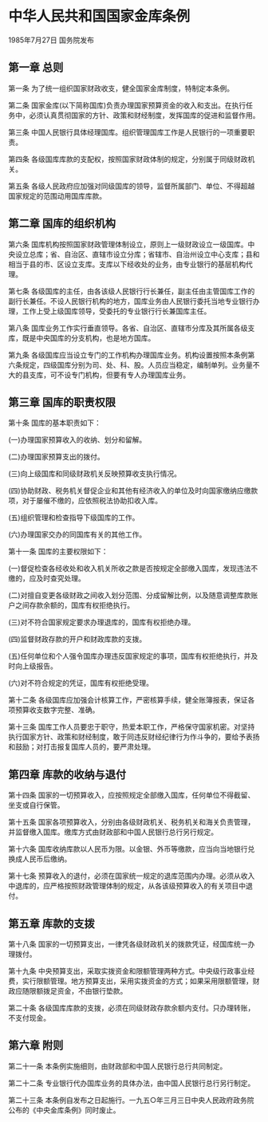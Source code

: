 # 中华人民共和国国家金库条例

1985年7月27日 国务院发布　

  

## 第一章 总则

第一条 为了统一组织国家财政收支，健全国家金库制度，特制定本条例。

第二条 国家金库(以下简称国库)负责办理国家预算资金的收入和支出。在执行任务中，必须认真贯彻国家的方针、政策和财经制度，发挥国库的促进和监督作用。

第三条 中国人民银行具体经理国库。组织管理国库工作是人民银行的一项重要职责。

第四条 各级国库库款的支配权，按照国家财政体制的规定，分别属于同级财政机关。

第五条 各级人民政府应加强对同级国库的领导，监督所属部门、单位、不得超越国家规定的范围动用国库库款。

## 第二章 国库的组织机构

第六条 国库机构按照国家财政管理体制设立，原则上一级财政设立一级国库。中央设立总库；省、自治区、直辖市设立分库；省辖市、自治州设立中心支库；县和相当于县的市、区设立支库。支库以下经收处的业务，由专业银行的基层机构代理。

第七条 各级国库的主任，由各该级人民银行行长兼任，副主任由主管国库工作的副行长兼任。不设人民银行机构的地方，国库业务由人民银行委托当地专业银行办理，工作上受上级国库领导，受委托的专业银行行长兼国库主任。

第八条 国库业务工作实行垂直领导。各省、自治区、直辖市分库及其所属各级支库，既是中央国库的分支机构，也是地方国库。

第九条 各级国库应当设立专门的工作机构办理国库业务。机构设置按照本条例第六条规定，四级国库分别为司、处、科、股。人员应当稳定，编制单列。业务量不大的县支库，可不设专门机构，但要有专人办理国库业务。

## 第三章 国库的职责权限

第十条 国库的基本职责如下：

(一)办理国家预算收入的收纳、划分和留解。

(二)办理国家预算支出的拨付。

(三)向上级国库和同级财政机关反映预算收支执行情况。

(四)协助财政、税务机关督促企业和其他有经济收入的单位及时向国家缴纳应缴款项，对于屡催不缴的，应依照税法协助扣收入库。

(五)组织管理和检查指导下级国库的工作。

(六)办理国家交办的同国库有关的其他工作。

第十一条 国库的主要权限如下：

(一)督促检查各经收处和收入机关所收之款是否按规定全部缴入国库，发现违法不缴的，应及时查究处理。

(二)对擅自变更各级财政之间收入划分范围、分成留解比例，以及随意调整库款账户之间存款余额的，国库有权拒绝执行。

(三)对不符合国家规定要求办理退库的，国库有权拒绝办理。

(四)监督财政存款的开户和财政库款的支拨。

(五)任何单位和个人强令国库办理违反国家规定的事项，国库有权拒绝执行，并及时向上级报告。

(六)对不符合规定的凭证，国库有权拒绝受理。

第十二条 各级国库应加强会计核算工作，严密核算手续，健全账簿报表，保证各项预算收支数字完整、准确。

第十三条 国库工作人员要忠于职守，热爱本职工作，严格保守国家机密。对坚持执行国家方针、政策和财经制度，敢于同违反财经纪律行为作斗争的，要给予表扬和鼓励；对打击报复国库人员的，要严肃处理。

## 第四章 库款的收纳与退付

第十四条 国家的一切预算收入，应按照规定全部缴入国库，任何单位不得截留、坐支或自行保管。

第十五条 国家各项预算收入，分别由各级财政机关、税务机关和海关负责管理，并监督缴入国库。缴库方式由财政部和中国人民银行总行另行规定。

第十六条 国库收纳库款以人民币为限。以金银、外币等缴款，应当向当地银行兑换成人民币后缴纳。

第十七条 预算收入的退付，必须在国家统一规定的退库范围内办理。必须从收入中退库的，应严格按照财政管理体制的规定，从各该级预算收入的有关项目中退付。

## 第五章 库款的支拨

第十八条 国家的一切预算支出，一律凭各级财政机关的拨款凭证，经国库统一办理拨付。

第十九条 中央预算支出，采取实拨资金和限额管理两种方式。中央级行政事业经费，实行限额管理。地方预算支出，采用实拨资金的方式；如果采用限额管理，财政应随限额拨足资金，不由银行垫款。

第二十条 各级国库库款的支拨，必须在同级财政存款余额内支付。只办理转账，不支付现金。

## 第六章 附则

第二十一条 本条例实施细则，由财政部和中国人民银行总行共同制定。

第二十二条 专业银行代办国库业务的具体办法，由中国人民银行总行另行制定。

第二十三条 本条例自发布之日起施行。一九五○年三月三日中央人民政府政务院公布的《中央金库条例》同时废止。
